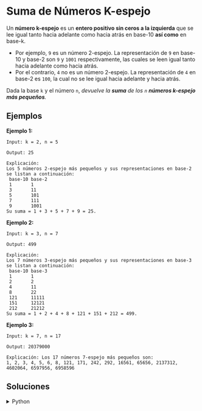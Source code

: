 # Suma de Números K-espejo

Un **número k-espejo** es un **entero positivo sin ceros a la izquierda** que se lee igual tanto hacia adelante como hacia atrás en base-10 **así como** en base-k.

- Por ejemplo, `9` es un número 2-espejo. La representación de `9` en base-10 y base-2 son `9` y `1001` respectivamente, las cuales se leen igual tanto hacia adelante como hacia atrás.
- Por el contrario, `4` no es un número 2-espejo. La representación de `4` en base-2 es `100`, la cual no se lee igual hacia adelante y hacia atrás.

Dada la base `k` y el número `n`, *devuelve la **suma** de los `n` **números k-espejo más pequeños**.*

## Ejemplos

**Ejemplo 1:**
```text
Input: k = 2, n = 5

Output: 25

Explicación:
Los 5 números 2-espejo más pequeños y sus representaciones en base-2 se listan a continuación:
 base-10 base-2
 1       1
 3       11
 5       101
 7       111
 9       1001
Su suma = 1 + 3 + 5 + 7 + 9 = 25.
```

**Ejemplo 2:**
```text
Input: k = 3, n = 7

Output: 499

Explicación:
Los 7 números 3-espejo más pequeños y sus representaciones en base-3 se listan a continuación:
 base-10 base-3
 1       1
 2       2
 4       11
 8       22
 121     11111
 151     12121
 212     21212
Su suma = 1 + 2 + 4 + 8 + 121 + 151 + 212 = 499.
```

**Ejemplo 3:**
```text
Input: k = 7, n = 17

Output: 20379000

Explicación: Los 17 números 7-espejo más pequeños son:
1, 2, 3, 4, 5, 6, 8, 121, 171, 242, 292, 16561, 65656, 2137312, 4602064, 6597956, 6958596
```

## Soluciones

<details>
    <summary>Python</summary>
```python
class Solution:
    
    def is_palindrome(self, s):
        """Verifica si una cadena es un palíndromo."""
        return s == s[::-1]
    
    def convert_to_base_k(self, num, k):
        """Convierte un número a base k y retorna como string."""
        if num == 0:
            return "0"
        
        digits = []
        while num > 0:
            digits.append(str(num % k))
            num //= k
        
        return ''.join(digits)
    
    def generate_palindrome(self, half, is_odd_length):
        """Genera un palíndromo a partir de la primera mitad."""
        if is_odd_length:
            return half + half[-2::-1]  # Excluye el dígito del medio
        else:
            return half + half[::-1]

    def kMirror(self, k: int, n: int) -> int:
        """Encuentra la suma de los primeros n números k-mirror."""
        total_sum = 0
        found_count = 0
        length = 1
        
        while found_count < n:
            # Calcular límites para la primera mitad del palíndromo
            half_length = (length + 1) // 2
            start = 10 ** (half_length - 1)
            end = 10 ** half_length
            
            # Generar todos los palíndromos de longitud 'length'
            for half_num in range(start, end):
                half_str = str(half_num)
                is_odd = length % 2 == 1
                
                # Generar el palíndromo completo
                palindrome_str = self.generate_palindrome(half_str, is_odd)
                palindrome_num = int(palindrome_str)
                
                # Convertir a base k y verificar si también es palíndromo
                base_k_str = self.convert_to_base_k(palindrome_num, k)
                
                if self.is_palindrome(base_k_str):
                    total_sum += palindrome_num
                    found_count += 1
                    
                    if found_count == n:
                        return total_sum
            
            length += 1
        
        return total_sum
```
</details>